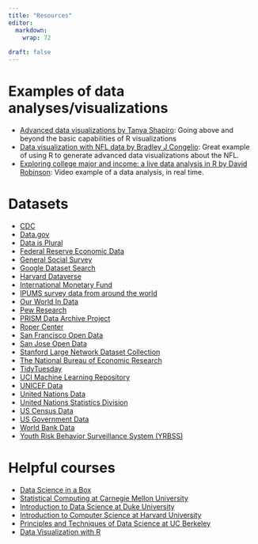 ```yaml
---
title: "Resources"
editor: 
  markdown: 
    wrap: 72
    
draft: false
---
```


# Examples of data analyses/visualizations 

- [Advanced data visualizations by Tanya Shapiro](https://github.com/tashapiro/tanya-data-viz): Going above and beyond the basic capabilities of R visualizations
- [Data visualization with NFL data by Bradley J Congelio](https://bradcongelio.com/nfl-analytics-with-r-book/04-nfl-analytics-visualization.html): Great example of using R to generate advanced data visualizations about the NFL.
- [Exploring college major and income: a live data analysis in R by David Robinson](http://varianceexplained.org/r/tidy-tuesday-college-major/): Video example of a data analysis, in real time.


# Datasets

-   [CDC](https://www.cdc.gov/datastatistics/)
-   [Data.gov](https://www.data.gov/)
-   [Data is Plural](https://docs.google.com/spreadsheets/d/1wZhPLMCHKJvwOkP4juclhjFgqIY8fQFMemwKL2c64vk/edit#gid=0)
-   [Federal Reserve Economic Data](https://fred.stlouisfed.org)
-   [General Social Survey](https://gss.norc.org/)
-   [Google Dataset Search](https://datasetsearch.research.google.com/)
-   [Harvard Dataverse](https://dataverse.harvard.edu/)
-   [International Monetary Fund](https://data.imf.org/?sk=388DFA60-1D26-4ADE-B505-A05A558D9A42&sId=1479329328660)
-   [IPUMS survey data from around the world](https://ipums.org/)
-   [Our World In Data](https://ourworldindata.org)
-   [Pew Research](https://www.pewresearch.org/download-datasets/)
-   [PRISM Data Archive Project](https://www.icpsr.umich.edu/icpsrweb/content/ICPSR/fenway.html)
-   [Roper Center](https://ropercenter.cornell.edu)
-   [San Francisco Open Data](https://data.sfgov.org/)
-   [San Jose Open Data](https://data.sanjoseca.gov)
-   [Stanford Large Network Dataset Collection](https://snap.stanford.edu/data/)
-   [The National Bureau of Economic Research](https://www.nber.org/research/data?page=1&perPage=50)
-   [TidyTuesday](https://github.com/rfordatascience/tidytuesday/tree/master)
-   [UCI Machine Learning Repository](https://archive.ics.uci.edu/ml/index.php)
-   [UNICEF Data](https://data.unicef.org/)
-   [United Nations Data](http://data.un.org/)
-   [United Nations Statistics Division](https://unstats.un.org/UNSDWebsite/)
-   [US Census Data](https://www.census.gov/data.html)
-   [US Government Data](https://sctyner.github.io/static/presentations/Misc/GraphicsGroupISU/2018-11-16-us-govt-data.html)
-   [World Bank Data](https://datacatalog.worldbank.org/home)
-   [Youth Risk Behavior Surveillance System (YRBSS)](https://chronicdata.cdc.gov/Youth-Risk-Behaviors/DASH-Youth-Risk-Behavior-Surveillance-System-YRBSS/q6p7-56au)

# Helpful courses

-   [Data Science in a Box](https://datasciencebox.org)
-   [Statistical Computing at Carnegie Mellon University](https://www.stat.cmu.edu/~ryantibs/statcomp/)
-   [Introduction to Data Science at Duke University](https://sta199-f23-1.github.io)
-   [Introduction to Computer Science at Harvard University](https://cs50.harvard.edu/)
-   [Principles and Techniques of Data Science at UC Berkeley](https://ds100.org)
-   [Data Visualization with R](https://datavizf23.classes.andrewheiss.com)

